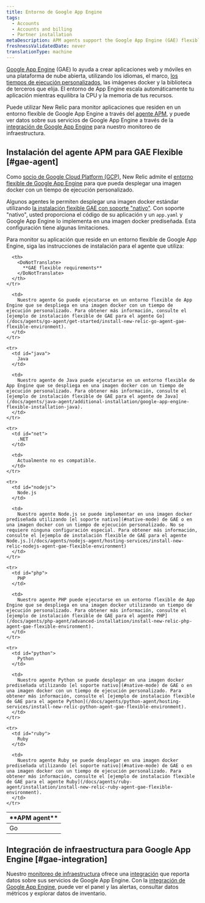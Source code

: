 ```yaml
---
title: Entorno de Google App Engine
tags:
  - Accounts
  - Accounts and billing
  - Partner installation
metaDescription: APM agents support the Google App Engine (GAE) flexible environment to build web and mobile apps on an open cloud platform.
freshnessValidatedDate: never
translationType: machine
---
```


[Google App Engine](https://cloud.google.com/appengine/) (GAE) lo ayuda a crear aplicaciones web y móviles en una plataforma de nube abierta, utilizando los idiomas, el marco, [los tiempos de ejecución personalizados](https://cloud.google.com/appengine/docs/flexible/custom-runtimes/), las imágenes docker y la biblioteca de terceros que elija. El entorno de App Engine escala automáticamente tu aplicación mientras equilibra la CPU y la memoria de tus recursos.

Puede utilizar New Relic para monitor aplicaciones que residen en un entorno flexible de Google App Engine a través del [agente APM](#gae-agent), y puede ver datos sobre sus servicios de Google App Engine a través de la [integración de Google App Engine](#gae-integration) para nuestro monitoreo de infraestructura.

## Instalación del agente APM para GAE Flexible [#gae-agent]

Como [socio de Google Cloud Platform (GCP)](https://newrelic.com/partner/gcp), New Relic admite el [entorno flexible de Google App Engine](https://cloud.google.com/appengine/docs/flexible/) para que pueda desplegar una imagen docker con un tiempo de ejecución personalizado.

Algunos agentes le permiten desplegar una imagen docker estándar utilizando [la instalación flexible GAE con soporte "nativo"](https://cloud.google.com/appengine/docs/flexible/). Con soporte "nativo", usted proporciona el código de su aplicación y un `app.yaml` y Google App Engine lo implementa en una imagen docker prediseñada. Esta configuración tiene algunas limitaciones.

Para monitor su aplicación que reside en un entorno flexible de Google App Engine, siga las instrucciones de instalación para el <InlinePopover type="apm"/>agente que utiliza:

<table>
  <thead>
    <tr>
      <th style={{ width: "150px" }}>
        <DoNotTranslate>
          **APM agent**
        </DoNotTranslate>
      </th>

      <th>
        <DoNotTranslate>
          **GAE flexible requirements**
        </DoNotTranslate>
      </th>
    </tr>
  </thead>

  <tbody>
    <tr>
      <td id="go">
        Go
      </td>

      <td>
        Nuestro agente Go puede ejecutarse en un entorno flexible de App Engine que se despliega en una imagen docker con un tiempo de ejecución personalizado. Para obtener más información, consulte el [ejemplo de instalación flexible de GAE para el agente Go](/docs/agents/go-agent/get-started/install-new-relic-go-agent-gae-flexible-environment).
      </td>
    </tr>

    <tr>
      <td id="java">
        Java
      </td>

      <td>
        Nuestro agente de Java puede ejecutarse en un entorno flexible de App Engine que se despliega en una imagen docker con un tiempo de ejecución personalizado. Para obtener más información, consulte el [ejemplo de instalación flexible de GAE para el agente de Java](/docs/agents/java-agent/additional-installation/google-app-engine-flexible-installation-java).
      </td>
    </tr>

    <tr>
      <td id="net">
        .NET
      </td>

      <td>
        Actualmente no es compatible.
      </td>
    </tr>

    <tr>
      <td id="nodejs">
        Node.js
      </td>

      <td>
        Nuestro agente Node.js se puede implementar en una imagen docker prediseñada utilizando [el soporte nativo](#native-mode) de GAE o en una imagen docker con un tiempo de ejecución personalizado. No se requiere ninguna configuración especial. Para obtener más información, consulte el [ejemplo de instalación flexible de GAE para el agente Node.js.](/docs/agents/nodejs-agent/hosting-services/install-new-relic-nodejs-agent-gae-flexible-environment)
      </td>
    </tr>

    <tr>
      <td id="php">
        PHP
      </td>

      <td>
        Nuestro agente PHP puede ejecutarse en un entorno flexible de App Engine que se despliega en una imagen docker utilizando un tiempo de ejecución personalizado. Para obtener más información, consulte el [ejemplo de instalación flexible de GAE para el agente PHP](/docs/agents/php-agent/advanced-installation/install-new-relic-php-agent-gae-flexible-environment).
      </td>
    </tr>

    <tr>
      <td id="python">
        Python
      </td>

      <td>
        Nuestro agente Python se puede desplegar en una imagen docker prediseñada utilizando [el soporte nativo](#native-mode) de GAE o en una imagen docker con un tiempo de ejecución personalizado. Para obtener más información, consulte el [ejemplo de instalación flexible de GAE para el agente Python](/docs/agents/python-agent/hosting-services/install-new-relic-python-agent-gae-flexible-environment).
      </td>
    </tr>

    <tr>
      <td id="ruby">
        Ruby
      </td>

      <td>
        Nuestro agente Ruby se puede desplegar en una imagen docker prediseñada utilizando [el soporte nativo](#native-mode) de GAE o en una imagen docker con un tiempo de ejecución personalizado. Para obtener más información, consulte el [ejemplo de instalación flexible de GAE para el agente Ruby](/docs/agents/ruby-agent/installation/install-new-relic-ruby-agent-gae-flexible-environment).
      </td>
    </tr>
  </tbody>
</table>

## Integración de infraestructura para Google App Engine [#gae-integration]

Nuestro [monitoreo de infraestructura](/docs/infrastructure) ofrece una [integración](/docs/infrastructure/integrations-getting-started/getting-started/introduction-infrastructure-integrations) que reporta datos sobre sus servicios de Google App Engine. Con la [integración de Google App Engine](/docs/gcp-gcp_appengine-integration), puede ver el panel y las alertas, consultar datos métricos y explorar datos de inventario.